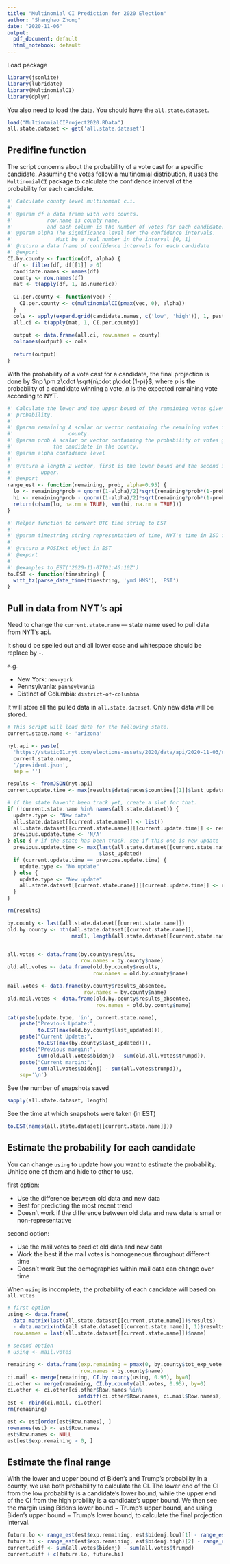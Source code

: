 ```yaml
---
title: "Multinomial CI Prediction for 2020 Election"
author: "Shanghao Zhong"
date: "2020-11-06"
output:
  pdf_document: default
  html_notebook: default
---
```


Load package
```r
library(jsonlite)
library(lubridate)
library(MultinomialCI)
library(dplyr)
```

You also need to load the data. You should have the `all.state.dataset`.
```r
load("MultinomialCIProject2020.RData")
all.state.dataset <- get('all.state.dataset')
```


## Predifine function

The script concerns about the probability of a vote cast for a specific candidate.
Assuming the votes follow a multinomial distribution, 
it uses the `MultinomialCI` package to calculate the confidence interval
of the probability for each candidate.

```r
#' Calculate county level multinomial c.i.
#'
#' @param df a data frame with vote counts. 
#'           row.name is county name, 
#'           and each column is the number of votes for each candidate.
#' @param alpha The significance level for the confidence intervals. 
#'              Must be a real number in the interval [0, 1]
#' @return a data frame of confidence intervals for each candidate
#' @export
CI.by.county <- function(df, alpha) {
  df <- filter(df, df[[1]] > 0)
  candidate.names <- names(df)
  county <- row.names(df)
  mat <- t(apply(df, 1, as.numeric))
  
  CI.per.county <- function(vec) {
    CI.per.county <- c(multinomialCI(pmax(vec, 0), alpha))
  }
  cols <- apply(expand.grid(candidate.names, c('low', 'high')), 1, paste, collapse='.')
  all.ci <- t(apply(mat, 1, CI.per.county))
  
  output <- data.frame(all.ci, row.names = county)
  colnames(output) <- cols
  
  return(output)
}
```

With the probability of a vote cast for a candidate, the final projection is done by
$np \pm z\cdot \sqrt{n\cdot p\cdot (1-p)}$, where $p$ is the probability of a candidate
winning a vote, $n$ is the expected remaining vote according to NYT.

```r
#' Calculate the lower and the upper bound of the remaining votes given the 
#' probability.
#'
#' @param remaining A scalar or vector containing the remaining votes in the 
#'                  county.
#' @param prob A scalar or vector containing the probability of votes going to 
#'             the candidate in the county.
#' @param alpha confidence level
#'
#' @return a length 2 vector, first is the lower bound and the second is the 
#'         upper.
#' @export
range_est <- function(remaining, prob, alpha=0.95) {
  lo <- remaining*prob + qnorm((1-alpha)/2)*sqrt(remaining*prob*(1-prob))
  hi <- remaining*prob - qnorm((1-alpha)/2)*sqrt(remaining*prob*(1-prob))
  return(c(sum(lo, na.rm = TRUE), sum(hi, na.rm = TRUE)))
}
```


```r
#' Helper function to convert UTC time string to EST
#'
#' @param timestring string representation of time, NYT's time in ISO format
#'
#' @return a POSIXct object in EST
#' @export
#'
#' @examples to_EST('2020-11-07T01:46:10Z')
to.EST <- function(timestring) {
  with_tz(parse_date_time(timestring, 'ymd HMS'), 'EST')
}
```


## Pull in data from NYT's api

Need to change the `current.state.name` --- state name used to pull data from NYT's api.

It should be spelled out and all lower case and whitespace should be replace by `-`.

e.g. 

- New York: `new-york`
- Pennsylvania: `pennsylvania`
- Distinct of Columbia: `district-of-columbia`

It will store all the pulled data in `all.state.dataset`. Only new data will be stored.

```r
# This script will load data for the following state.
current.state.name <- 'arizona'

nyt.api <- paste(
  'https://static01.nyt.com/elections-assets/2020/data/api/2020-11-03/race-page/', 
  current.state.name, 
  '/president.json',
  sep = '')

results <- fromJSON(nyt.api)
current.update.time <- max(results$data$races$counties[[1]]$last_updated)

# if the state haven't been track yet, create a slot for that.
if (!current.state.name %in% names(all.state.dataset)) {
  update.type <- "New data"
  all.state.dataset[[current.state.name]] <- list()
  all.state.dataset[[current.state.name]][[current.update.time]] <- results$data$races$counties[[1]]
  previous.update.time <- 'N/A'
} else { # if the state has been track, see if this one is new update
  previous.update.time <- max(last(all.state.dataset[[current.state.name]])
                              $last_updated)
  if (current.update.time == previous.update.time) {
    update.type <- "No update"
  } else {
    update.type <- "New update"
    all.state.dataset[[current.state.name]][[current.update.time]] <- results$data$races$counties[[1]]
  }
}

rm(results)

by.county <- last(all.state.dataset[[current.state.name]])
old.by.county <- nth(all.state.dataset[[current.state.name]], 
                     max(1, length(all.state.dataset[[current.state.name]])-1))


all.votes <- data.frame(by.county$results, 
                        row.names = by.county$name)
old.all.votes <- data.frame(old.by.county$results, 
                            row.names = old.by.county$name)

mail.votes <- data.frame(by.county$results_absentee, 
                         row.names = by.county$name)
old.mail.votes <- data.frame(old.by.county$results_absentee, 
                             row.names = old.by.county$name)

cat(paste(update.type, 'in', current.state.name),
    paste("Previous Update:", 
          to.EST(max(old.by.county$last_updated))),
    paste("Current Update:", 
          to.EST(max(by.county$last_updated))),
    paste("Previous margin:", 
          sum(old.all.votes$bidenj) - sum(old.all.votes$trumpd)),
    paste("Current margin:", 
          sum(all.votes$bidenj) - sum(all.votes$trumpd)),
    sep='\n')
```

See the number of snapshots saved
```r
sapply(all.state.dataset, length)
```

See the time at which snapshots were taken (in EST)
```r
to.EST(names(all.state.dataset[[current.state.name]]))
```


## Estimate the probability for each candidate

You can change `using` to update how you want to estimate the probability.
Unhide one of them and hide to other to use.

first option: 

- Use the difference between old data and new data
- Best for predicting the most recent trend
- Doesn't work if the difference between old data and new data is small or non-representative

second option: 

- Use the mail.votes to predict old data and new data 
- Work the best if the mail votes is homogeneous throughout different time
- Doesn't work But the demographics within mail data can change over time

When `using` is incomplete, the probability of each candidate will based on `all.votes`


```r
# first option
using <- data.frame(
  data.matrix(last(all.state.dataset[[current.state.name]])$results) 
  - data.matrix(nth(all.state.dataset[[current.state.name]], 1)$results),
  row.names = last(all.state.dataset[[current.state.name]])$name)

# second option
# using <- mail.votes

remaining <- data.frame(exp.remaining = pmax(0, by.county$tot_exp_vote - rowSums(data.matrix(all.votes))), 
                        row.names = by.county$name)
ci.mail <- merge(remaining, CI.by.county(using, 0.95), by=0)
ci.other <- merge(remaining, CI.by.county(all.votes, 0.95), by=0)
ci.other <- ci.other[ci.other$Row.names %in% 
                       setdiff(ci.other$Row.names, ci.mail$Row.names), ]
est <- rbind(ci.mail, ci.other)
rm(remaining)

est <- est[order(est$Row.names), ]
rownames(est) <- est$Row.names
est$Row.names <- NULL
est[est$exp.remaining > 0, ]
```


## Estimate the final range

With the lower and upper bound of Biden's and Trump's probability in a county,
we use both probability to calculate the CI. 
The lower end of the CI from the low probability is a candidate's lower bound,
while the upper end of the CI from the high probility is a candidate's upper bound.
We then see the margin using Biden's lower bound $-$ Trump's upper bound, 
and using Biden's upper bound $-$ Trump's lower bound, to calculate the final projection interval.

```r
future.lo <- range_est(est$exp.remaining, est$bidenj.low)[1] - range_est(est$exp.remaining, est$trumpd.high)[2]
future.hi <- range_est(est$exp.remaining, est$bidenj.high)[2] - range_est(est$exp.remaining, est$trumpd.low)[1]
current.diff <- sum(all.votes$bidenj) - sum(all.votes$trumpd)
current.diff + c(future.lo, future.hi)
```




